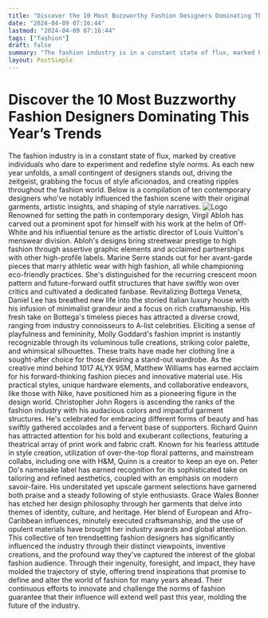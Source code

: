 ```yaml
---
title: "Discover the 10 Most Buzzworthy Fashion Designers Dominating This Year’s Trends"
date: "2024-04-09 07:16:44"
lastmod: "2024-04-09 07:16:44"
tags: ["fashion"]
draft: false
summary: "The fashion industry is in a constant state of flux, marked by creative individuals who dare to experiment and redefine style norms. As each new year unfolds, a small contingent of designers stands out, driving the zeitgeist, grabbing the focus of style aficionados, and creating ripples throughout the fashion world. Below is a compilation of ten contemporary designers who've notably influenced the fashion scene with their original garments, artistic insights, and shaping of style narratives."
layout: PostSimple
---
```

# Discover the 10 Most Buzzworthy Fashion Designers Dominating This Year’s Trends
The fashion industry is in a constant state of flux, marked by creative individuals who dare to experiment and redefine style norms. As each new year unfolds, a small contingent of designers stands out, driving the zeitgeist, grabbing the focus of style aficionados, and creating ripples throughout the fashion world. Below is a compilation of ten contemporary designers who've notably influenced the fashion scene with their original garments, artistic insights, and shaping of style narratives.
<img alt="Logo" class="lazyImg" data-src="https://cdn.seniorsselection.com/src_image/7a614ec9df26c83091b010b4bfbfda5f.webp" src="/statics/image/loading.webp"/>
Renowned for setting the path in contemporary design, Virgil Abloh has carved out a prominent spot for himself with his work at the helm of Off-White and his influential tenure as the artistic director of Louis Vuitton's menswear division. Abloh's designs bring streetwear prestige to high fashion through assertive graphic elements and acclaimed partnerships with other high-profile labels.
Marine Serre stands out for her avant-garde pieces that marry athletic wear with high fashion, all while championing eco-friendly practices. She's distinguished for the recurring crescent moon pattern and future-forward outfit structures that have swiftly won over critics and cultivated a dedicated fanbase.
Revitalizing Bottega Veneta, Daniel Lee has breathed new life into the storied Italian luxury house with his infusion of minimalist grandeur and a focus on rich craftsmanship. His fresh take on Bottega's timeless pieces has attracted a diverse crowd, ranging from industry connoisseurs to A-list celebrities.
Eliciting a sense of playfulness and femininity, Molly Goddard's fashion imprint is instantly recognizable through its voluminous tulle creations, striking color palette, and whimsical silhouettes. These traits have made her clothing line a sought-after choice for those desiring a stand-out wardrobe.
As the creative mind behind 1017 ALYX 9SM, Matthew Williams has earned acclaim for his forward-thinking fashion pieces and innovative material use. His practical styles, unique hardware elements, and collaborative endeavors, like those with Nike, have positioned him as a pioneering figure in the design world.
Christopher John Rogers is ascending the ranks of the fashion industry with his audacious colors and impactful garment structures. He's celebrated for embracing different forms of beauty and has swiftly gathered accolades and a fervent base of supporters.
Richard Quinn has attracted attention for his bold and exuberant collections, featuring a theatrical array of print work and fabric craft. Known for his fearless attitude in style creation, utilization of over-the-top floral patterns, and mainstream collabs, including one with H&M, Quinn is a creator to keep an eye on.
Peter Do's namesake label has earned recognition for its sophisticated take on tailoring and refined aesthetics, coupled with an emphasis on modern savoir-faire. His understated yet upscale garment selections have garnered both praise and a steady following of style enthusiasts.
Grace Wales Bonner has etched her design philosophy through her garments that delve into themes of identity, culture, and heritage. Her blend of European and Afro-Caribbean influences, minutely executed craftsmanship, and the use of opulent materials have brought her industry awards and global attention.
This collective of ten trendsetting fashion designers has significantly influenced the industry through their distinct viewpoints, inventive creations, and the profound way they've captured the interest of the global fashion audience. Through their ingenuity, foresight, and impact, they have molded the trajectory of style, offering trend inspirations that promise to define and alter the world of fashion for many years ahead. Their continuous efforts to innovate and challenge the norms of fashion guarantee that their influence will extend well past this year, molding the future of the industry.
        